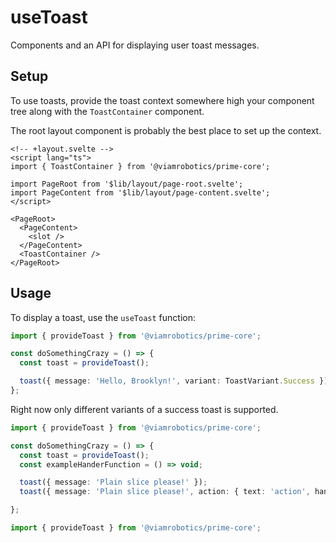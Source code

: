 
<Meta title='APIs/useToast' />

# useToast

Components and an API for displaying user toast messages.

## Setup

To use toasts, provide the toast context somewhere high your component tree along with the `ToastContainer` component.

The root layout component is probably the best place to set up the context.

```svelte
<!-- +layout.svelte -->
<script lang="ts">
import { ToastContainer } from '@viamrobotics/prime-core';

import PageRoot from '$lib/layout/page-root.svelte';
import PageContent from '$lib/layout/page-content.svelte';
</script>

<PageRoot>
  <PageContent>
    <slot />
  </PageContent>
  <ToastContainer />
</PageRoot>
```

## Usage

To display a toast, use the `useToast` function:

```ts
import { provideToast } from '@viamrobotics/prime-core';

const doSomethingCrazy = () => {
  const toast = provideToast();

  toast({ message: 'Hello, Brooklyn!', variant: ToastVariant.Success });
};
```

Right now only different variants of a success toast is supported.

```ts
import { provideToast } from '@viamrobotics/prime-core';

const doSomethingCrazy = () => {
  const toast = provideToast();
  const exampleHanderFunction = () => void;

  toast({ message: 'Plain slice please!' });
  toast({ message: 'Plain slice please!', action: { text: 'action', handler: exampleHandlerFunction });

};
```

```ts
import { provideToast } from '@viamrobotics/prime-core';
```

<Canvas>
  <Story of={ToastStories.Basic} />
</Canvas>
